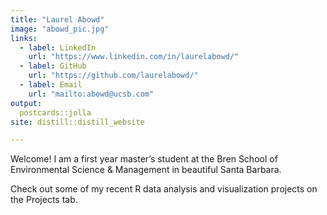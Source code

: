 ```yaml
---
title: "Laurel Abowd"
image: "abowd_pic.jpg"
links:
  - label: LinkedIn
    url: "https://www.linkedin.com/in/laurelabowd/"
  - label: GitHub
    url: "https://github.com/laurelabowd/"
  - label: Email
    url: "mailto:abowd@ucsb.com"
output:
  postcards::jolla
site: distill::distill_website

---
```

 
Welcome! I am a first year master's student at the Bren School of Environmental Science & Management in beautiful Santa Barbara.

Check out some of my recent R data analysis and visualization projects on the Projects tab. 
